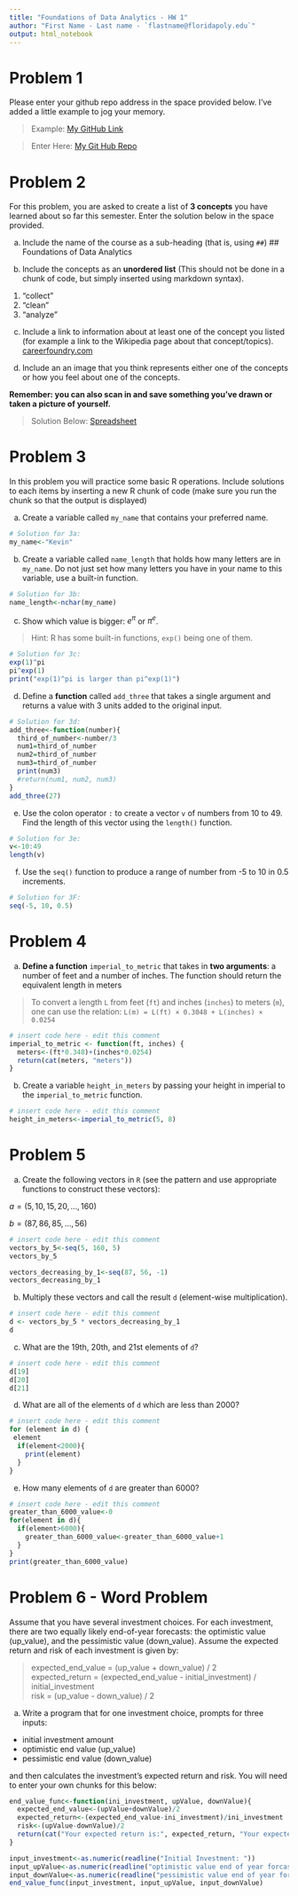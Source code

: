---
title: "Foundations of Data Analytics - HW 1"
author: "First Name - Last name - `flastname@floridapoly.edu`"
output: html_notebook
---

# Problem 1

Please enter your github repo address in the space provided below. I've added a little example to jog your memory.

>Example:  [My GitHub Link](TheGitHubLink.com)


> Enter Here: 
[My Git Hub Repo](https://github.com/Unpackwack/Homework-1-repo)

# Problem 2

For this problem, you are asked to create a list of **3 concepts** you have learned about so far this semester. Enter the solution below in the space provided.

a. Include the name of the course as a sub-heading (that is, using `##`)
## Foundations of Data Analytics

b. Include the concepts as an **unordered list** (This should not be done in a chunk of code, but simply inserted using markdown syntax). 
1. "collect"
2. "clean"
3. "analyze"

c. Include a link to information about at least one of the concept you listed (for example a link to the Wikipedia page about that concept/topics).
[careerfoundry.com](https://careerfoundry.com/en/blog/data-analytics/the-data-analysis-process-step-by-step/)


d. Include an an image that you think represents either one of the concepts or how you feel about one of the concepts. 

**Remember: you can also scan in and save something you've drawn or taken a picture of yourself.**

>Solution Below:
[Spreadsheet](Chart_illustration.png)

# Problem 3

In this problem you will practice some basic R operations. Include solutions to each items by inserting a new R chunk of code (make sure you run the chunk so that the output is displayed)

(a) Create a variable called `my_name` that contains your preferred name.

```{r}
# Solution for 3a:
my_name<-"Kevin"
```


(b)  Create a variable called `name_length` that holds how many letters are in `my_name`. Do not just set how many letters you have in your name to this variable, use a built-in function.

```{r}
# Solution for 3b:
name_length<-nchar(my_name)
```


(c) Show which value is bigger: $e^\pi$ or $\pi^e$. 

> Hint: R has some built-in functions, `exp()` being one of them.

```{r}
# Solution for 3c:
exp(1)^pi
pi^exp(1)
print("exp(1)^pi is larger than pi^exp(1)")
```


(d) Define a **function** called `add_three` that takes a single argument and returns a value with 3 units added to the original input.

```{r}
# Solution for 3d:
add_three<-function(number){
  third_of_number<-number/3
  num1=third_of_number
  num2=third_of_number
  num3=third_of_number
  print(num3)
  #return(num1, num2, num3)
}
add_three(27)
```


(e)  Use the colon operator `:` to create a vector `v` of numbers from 10 to 49. Find the length of this vector using the `length()` function.

```{r}
# Solution for 3e:
v<-10:49
length(v)
```

(f) Use the `seq()` function to produce a range of number from -5 to 10 in 0.5 increments.

```{r}
# Solution for 3F:
seq(-5, 10, 0.5)
```


# Problem 4


(a) **Define a function** `imperial_to_metric` that takes in **two arguments**: a number of feet and a number of inches. The function should return the equivalent length in meters

> To convert a length `L` from feet (`ft`) and inches (`inches`) to meters (`m`), one can use the relation: `L(m) = L(ft) × 0.3048 + L(inches) × 0.0254`

```{r}
# insert code here - edit this comment
imperial_to_metric <- function(ft, inches) {
  meters<-(ft*0.348)+(inches*0.0254)
  return(cat(meters, "meters"))
}
```


(b) Create a variable `height_in_meters` by passing your height in imperial to the `imperial_to_metric` function.

```{r}
# insert code here - edit this comment
height_in_meters<-imperial_to_metric(5, 8)
```


# Problem 5

(a) Create the following vectors in `R` (see the pattern and use appropriate functions to construct these vectors):

$a = (5, 10, 15, 20, ..., 160)$

$b = (87, 86, 85, ..., 56)$


```{r}
# insert code here - edit this comment
vectors_by_5<-seq(5, 160, 5)
vectors_by_5

vectors_decreasing_by_1<-seq(87, 56, -1)
vectors_decreasing_by_1
```


(b) Multiply these vectors and call the result `d` (element-wise multiplication). 

```{r}
# insert code here - edit this comment
d <- vectors_by_5 * vectors_decreasing_by_1
d
```


(c) What are the 19th, 20th, and 21st elements of `d`?

```{r}
# insert code here - edit this comment
d[19]
d[20]
d[21]
```


(d) What are all of the elements of `d` which are less than 2000?

```{r}
# insert code here - edit this comment
for (element in d) {
 element
  if(element<2000){
    print(element)
  }
}
```


(e) How many elements of `d` are greater than 6000?


```{r}
# insert code here - edit this comment
greater_than_6000_value<-0
for(element in d){
  if(element>6000){
    greater_than_6000_value<-greater_than_6000_value+1
  }
}
print(greater_than_6000_value)
```


# Problem 6 - Word Problem

Assume that you have several investment choices. For each investment, there are two equally likely end-of-year forecasts: the optimistic value (up_value), and the pessimistic value (down_value). Assume the expected return and risk of each investment is given by:

> expected_end_value = (up_value + down_value) / 2 <br>
  expected_return = (expected_end_value - initial_investment) / initial_investment <br>
  risk = (up_value - down_value) / 2 <br>

a) Write a program that for one investment choice, prompts for three inputs:

- initial investment amount
- optimistic end value (up_value)
- pessimistic end value (down_value)

and then calculates the investment’s expected return and risk. You will need to enter your own chunks for this below:

```{r}
end_value_func<-function(ini_investment, upValue, downValue){
  expected_end_value<-(upValue+downValue)/2
  expected_return<-(expected_end_value-ini_investment)/ini_investment
  risk<-(upValue-downValue)/2
  return(cat("Your expected return is:", expected_return, "Your expected risk is:", risk))
}

input_investment<-as.numeric(readline("Initial Investment: "))
input_upValue<-as.numeric(readline("optimistic value end of year forcast: "))
input_downValue<-as.numeric(readline("pessimistic value end of year forcast: "))
end_value_func(input_investment, input_upValue, input_downValue)


```
